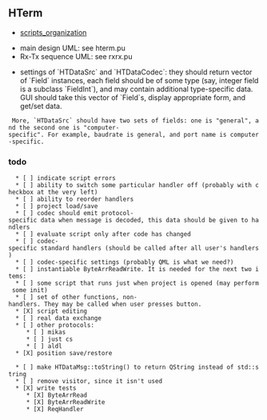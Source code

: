 
== HTerm ==

* [[scripts_organization]]



* main design UML: see hterm.pu
* Rx-Tx sequence UML: see rxrx.pu

* settings of `HTDataSrc` and `HTDataCodec`: they should return vector of `Field` instances, each field should be of some type (say, integer field is a subclass `FieldInt`), and may contain additional type-specific data. GUI should take this vector of `Field`s, display appropriate form, and get/set data. 
  More, `HTDataSrc` should have two sets of fields: one is "general", and the second one is "computer-specific". For example, baudrate is general, and port name is computer-specific.

=== todo ===

   * [ ] indicate script errors
   * [ ] ability to switch some particular handler off (probably with checkbox at the very left)
   * [ ] ability to reorder handlers
   * [ ] project load/save
   * [ ] codec should emit protocol-specific data when message is decoded, this data should be given to handlers
   * [ ] evaluate script only after code has changed
   * [ ] codec-specific standard handlers (should be called after all user's handlers)
   * [ ] codec-specific settings (probably QML is what we need?)
   * [ ] instantiable ByteArrReadWrite. It is needed for the next two items:
   * [ ] some script that runs just when project is opened (may perform some init)
   * [ ] set of other functions, non-handlers. They may be called when user presses button.
   * [X] script editing
   * [ ] real data exchange
   * [ ] other protocols:
      * [ ] mikas
      * [ ] just cs
      * [ ] aldl
   * [X] position save/restore

   * [ ] make HTDataMsg::toString() to return QString instead of std::string
   * [ ] remove visitor, since it isn't used
   * [X] write tests
      * [X] ByteArrRead
      * [X] ByteArrReadWrite
      * [X] ReqHandler

